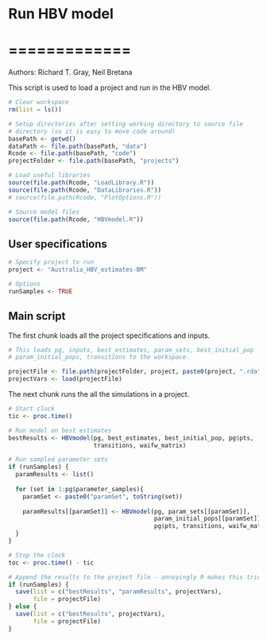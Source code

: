 # Run HBV model 
# =============

Authors: Richard T. Gray, Neil Bretana

This script is used to load a project and run in the HBV model. 

```r
# Clear workspace
rm(list = ls()) 

# Setup directories after setting working directory to source file 
# directory (so it is easy to move code around)
basePath <- getwd()
dataPath <- file.path(basePath, "data") 
Rcode <- file.path(basePath, "code")
projectFolder <- file.path(basePath, "projects")

# Load useful libraries
source(file.path(Rcode, "LoadLibrary.R"))
source(file.path(Rcode, "DataLibraries.R"))
# source(file.path(Rcode, "PlotOptions.R"))

# Source model files
source(file.path(Rcode, "HBVmodel.R"))

```

## User specifications

```r
# Specify project to run
project <- "Australia_HBV_estimates-BM"

# Options
runSamples <- TRUE

```

## Main script

The first chunk loads all the project specifications and inputs.

```r
# This loads pg, inputs, best_estimates, param_sets, best_initial_pop
# param_initial_pops, transitions to the workspace.

projectFile <- file.path(projectFolder, project, paste0(project, ".rda"))
projectVars <- load(projectFile)

```

The next chunk runs the all the simulations in a project.

```r

# Start clock
tic <- proc.time()

# Run model on best estimates
bestResults <- HBVmodel(pg, best_estimates, best_initial_pop, pg$pts,
                        transitions, waifw_matrix)

# Run sampled parameter sets
if (runSamples) {
  paramResults <- list()
  
  for (set in 1:pg$parameter_samples){
    paramSet <- paste0("paramSet", toString(set))
    
    paramResults[[paramSet]] <- HBVmodel(pg, param_sets[[paramSet]], 
                                         param_initial_pops[[paramSet]],
                                         pg$pts, transitions, waifw_matrix)
  }
}

# Stop the clock
toc <- proc.time() - tic

# Append the results to the project file - annoyingly R makes this tricky!
if (runSamples) {
  save(list = c("bestResults", "paramResults", projectVars), 
       file = projectFile)
} else {
  save(list = c("bestResults", projectVars), 
       file = projectFile)
}

  
```
